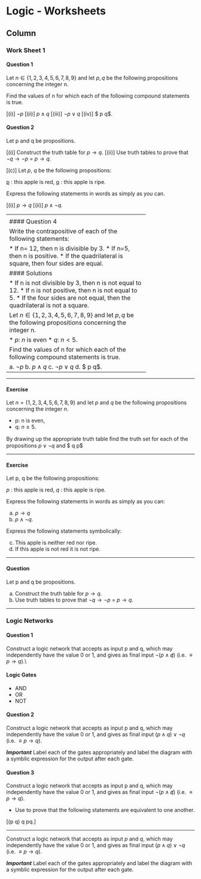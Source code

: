
Logic - Worksheets {data-navmenu="Section 2"}
==================================

Column {.tabset}
-----------------------------



### Work Sheet 1


#### Question 1

Let $n \in \{1,2,3,4,5,6,7, 8 ,9\}$ and let $p,q$ be the following propositions concerning the integer n.


[p]: $n$ is even
[q]: $n < 5$.


Find the values of n for which each of the following compound statements is
true.

[(i)] $\neg p$
[(ii)] $p \wedge q$
[(iii)] $\neg p \vee q$
[(iv)] $ p \otimes q$.


#### Question 2

Let p and q be propositions.

[(i)]  Construct the truth table for $p \rightarrow q$. 
[(ii)] Use truth tables to prove that $\neg q \rightarrow \neg p$ = $p \rightarrow q$. 

[(c)] Let $p$, $q$ be the following propositions:

[p] : this apple is red, 
[q] : this apple is ripe. 


Express the following statements in words as simply as you can. 

[(i)] $p \rightarrow q$ 
[(ii)] $p \wedge \neg q$.

------------------------------------
<p>

#### Question 3 

Let $S = \{10,11,12,13,14,15,16,17,18,19\}$ and let p, q be the following propositions concerning the integer $n \in S$.


*  p: n is a multiple of two. (i.,18e. $\{10,12,14,16,18\}$)
*  q: n is a multiple of three. {i.e. $\{12,15,18\}$}


For each of the following compound statements find the sets of values n for which it is true. 


*  $p \vee q$ : (p or q :  10 12 14 15 16 18) 
*  $p \wedge q$: (p and q: 12 18)
*  $ \neg p \oplus q$: (not-p or q, but not both)

*  $\neg p $ not-p = $\{ 11 13 15 17 19\}$
*  $\neg p \vee q$ not-p or q $\{11 12 13 15 17 18 19\}$
*  $\neg p \wedge q$ not-p and q $\{15\} $
*  $ \neg p \oplus q$ = $\{11, 12, 13, 17, 18, 19\}$




----------------------------------------------------
<p>

#### Question 4

Write the contrapositive of each of the following statements:


*  If n= 12, then n is divisible by 3.
*  If n=5, then n is positive.
*  If the quadrilateral is square, then four sides are equal.


#### Solutions

*  If n is not divisible by 3, then n is not equal to 12.
*  If n is not positive, then n is not equal to 5.
*  If the four sides are not equal, then the quadrilateral is not a square.


Let $n \in \{1,2,3,4,5,6,7, 8 ,9\}$ and let $p,q$ be the following propositions concerning the integer n.


* $p$: $n$ is even
* $q$: $n < 5$.


Find the values of n for which each of the following compound statements is
true.


a.  $\neg p$
b.  $p \wedge q$
c. $\neg p \vee q$
d. $ p \otimes q$.

---------------------------------
---------------------------------

#### Exercise 

Let $n = \{1, 2,3,4, 5,6,7, 8, 9\}$ and let $p$ and  $q$ be the following propositions concerning the integer $n$.

* p: n is even, 
* q: $n\geq 5$.

By drawing up the appropriate truth table ﬁnd the truth set for each of the
propositions $p \vee \neg q$ and $ \neg q \rightarrow p$

---------------------------------

#### Exercise 
Let p, q be the following propositions:

$p$ : this apple is red, 
$q$ : this apple is ripe.


Express the following statements in words as simply as you can:

a.  $p \rightarrow q$
b.  $p \wedge \neg q$.


 
Express the following statements symbolically:

c. This apple is neither red nor ripe.
d. If this apple is not red it is not ripe.


---------------------------------

#### Question

Let p and q be propositions.

a.   Construct the truth table for $p \rightarrow q$. 
b.  Use truth tables to prove that $\neg q \rightarrow \neg p$ = $p \rightarrow q$. 



---------------------------------

### Logic Networks

#### Question 1

Construct a logic network that accepts as input p and q, which may independently have the value 0 or 1, and
gives as final input $\neg(p \wedge \not q)$ (i.e. $\equiv p \rightarrow q$).\\


#### Logic Gates

*  AND
*  OR
*  NOT




#### Question 2 

Construct a logic network that accepts as input p and q, which may independently have the value 0 or 1, and
gives as final input $(p \wedge  q) \vee \neg q$ (i.e. $\equiv p \rightarrow q$).


***Important*** Label each of the gates appropriately and label the diagram with a symblic expression for the output after each gate.


#### Question 3

Construct a logic network that accepts as input p and q, which may independently have the value 0 or 1, and
gives as final input $\neg(p \wedge \not q)$ (i.e. $\equiv p \rightarrow q$).

* Use \textbf{Truth Tables} to prove that the following statements are equivalent to one another.

\[(p \vee q) \wedge \neg q \qquad \equiv \qquad  p\wedge \neg q.\]

----------------

Construct a logic network that accepts as input $p$ and $q$, which may independently have the value 0 or 1, and
gives as final input $(p \wedge  q) \vee \neg q$ (i.e. $\equiv p \rightarrow q$).



***Important*** Label each of the gates appropriately and label the diagram with a symblic expression for the output after each gate.

